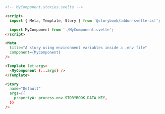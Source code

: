 ```html
<!-- MyComponent.stories.svelte -->

<script>
  import { Meta, Template, Story } from '@storybook/addon-svelte-csf';

  import MyComponent from './MyComponent.svelte';
</script>

<Meta
  title="A story using environment variables inside a .env file"
  component={MyComponent}
/>

<Template let:args>
  <MyComponent {...args} />
</Template>

<Story
  name="Default"
  args={{
    propertyA: process.env.STORYBOOK_DATA_KEY,
  }}
/>
```